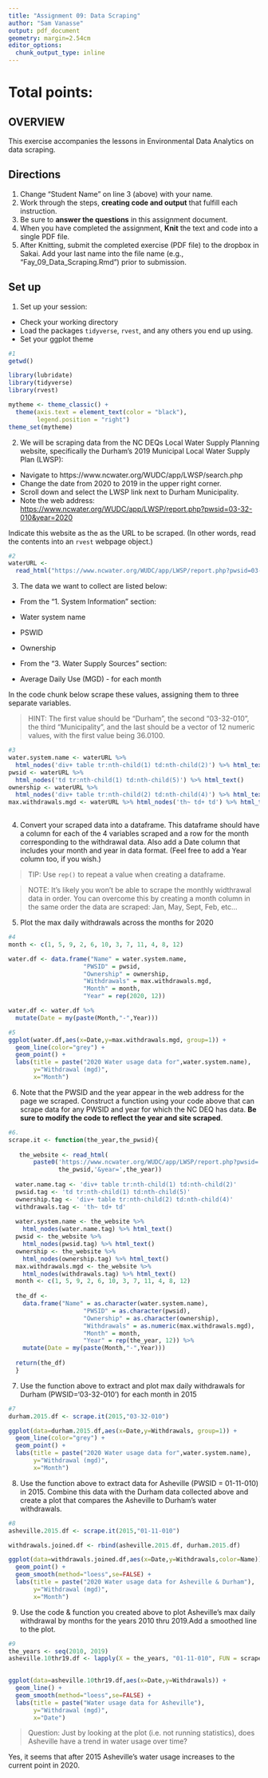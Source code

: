 ```yaml
---
title: "Assignment 09: Data Scraping"
author: "Sam Vanasse"
output: pdf_document
geometry: margin=2.54cm
editor_options: 
  chunk_output_type: inline
---
```


# Total points:

## OVERVIEW

This exercise accompanies the lessons in Environmental Data Analytics on data scraping. 

## Directions
1. Change "Student Name" on line 3 (above) with your name.
2. Work through the steps, **creating code and output** that fulfill each instruction.
3. Be sure to **answer the questions** in this assignment document.
4. When you have completed the assignment, **Knit** the text and code into a single PDF file.
5. After Knitting, submit the completed exercise (PDF file) to the dropbox in Sakai. Add your last name into the file name (e.g., "Fay_09_Data_Scraping.Rmd") prior to submission.


## Set up 
1. Set up your session:

* Check your working directory
* Load the packages `tidyverse`, `rvest`, and any others you end up using.
* Set your ggplot theme

```r
#1
getwd()

library(lubridate)
library(tidyverse)
library(rvest)

mytheme <- theme_classic() +
  theme(axis.text = element_text(color = "black"), 
        legend.position = "right")
theme_set(mytheme)
```

2. We will be scraping data from the NC DEQs Local Water Supply Planning website, specifically the Durham's 2019 Municipal Local Water Supply Plan (LWSP): 
 * Navigate to https://www.ncwater.org/WUDC/app/LWSP/search.php
 * Change the date from 2020 to 2019 in the upper right corner.
 * Scroll down and select the LWSP link next to Durham Municipality. 
 * Note the web address: <https://www.ncwater.org/WUDC/app/LWSP/report.php?pwsid=03-32-010&year=2020>

Indicate this website as the as the URL to be scraped. (In other words, read the contents into an
`rvest` webpage object.)

```r
#2
waterURL <- 
  read_html("https://www.ncwater.org/WUDC/app/LWSP/report.php?pwsid=03-32-010&year=2020")

```

3. The data we want to collect are listed below:

* From the "1. System Information" section:
 * Water system name
 * PSWID
 * Ownership
 
* From the "3. Water Supply Sources" section:
 * Average Daily Use (MGD) - for each month

In the code chunk below scrape these values, assigning them to three separate variables.

>HINT: The first value should be "Durham", the second "03-32-010", the third "Municipality", and the last should be a vector of 12 numeric values, with the first value being 36.0100.

```r
#3
water.system.name <- waterURL %>% 
  html_nodes('div+ table tr:nth-child(1) td:nth-child(2)') %>% html_text()
pwsid <- waterURL %>% 
  html_nodes('td tr:nth-child(1) td:nth-child(5)') %>% html_text()
ownership <- waterURL %>% 
  html_nodes('div+ table tr:nth-child(2) td:nth-child(4)') %>% html_text()
max.withdrawals.mgd <- waterURL %>% html_nodes('th~ td+ td') %>% html_text()
  

```


4. Convert your scraped data into a dataframe. This dataframe should have a column for each of the 4 variables scraped and a row for the month corresponding to the withdrawal data. Also add a Date column that includes your month and year in data format. (Feel free to add a Year column too, if you wish.)

>TIP: Use `rep()` to repeat a value when creating a dataframe.

>NOTE: It's likely you won't be able to scrape the monthly widthrawal data in order. You can overcome this by creating a month column in the same order the data are scraped: Jan, May, Sept, Feb, etc...

5. Plot the max daily withdrawals across the months for 2020

```r
#4
month <- c(1, 5, 9, 2, 6, 10, 3, 7, 11, 4, 8, 12)

water.df <- data.frame("Name" = water.system.name, 
                     "PWSID" = pwsid,
                     "Ownership" = ownership,
                     "Withdrawals" = max.withdrawals.mgd,
                     "Month" = month,
                     "Year" = rep(2020, 12))

water.df <- water.df %>% 
  mutate(Date = my(paste(Month,"-",Year)))

#5
ggplot(water.df,aes(x=Date,y=max.withdrawals.mgd, group=1)) + 
  geom_line(color="grey") +
  geom_point() + 
  labs(title = paste("2020 Water usage data for",water.system.name),
       y="Withdrawal (mgd)",
       x="Month")


```

6. Note that the PWSID and the year appear in the web address for the page we scraped. Construct a function using your code above that can scrape data for any PWSID and year for which the NC DEQ has data. **Be sure to modify the code to reflect the year and site scraped**.

```r
#6.
scrape.it <- function(the_year,the_pwsid){
  
   the_website <- read_html(
       paste0('https://www.ncwater.org/WUDC/app/LWSP/report.php?pwsid=',
              the_pwsid,'&year=',the_year))
  
  water.name.tag <- 'div+ table tr:nth-child(1) td:nth-child(2)'
  pwsid.tag <- 'td tr:nth-child(1) td:nth-child(5)'
  ownership.tag <- 'div+ table tr:nth-child(2) td:nth-child(4)'
  withdrawals.tag <- 'th~ td+ td'
   
  water.system.name <- the_website %>% 
    html_nodes(water.name.tag) %>% html_text()
  pwsid <- the_website %>% 
    html_nodes(pwsid.tag) %>% html_text()
  ownership <- the_website %>% 
    html_nodes(ownership.tag) %>% html_text()
  max.withdrawals.mgd <- the_website %>%
    html_nodes(withdrawals.tag) %>% html_text()
  month <- c(1, 5, 9, 2, 6, 10, 3, 7, 11, 4, 8, 12)
    
  the_df <- 
    data.frame("Name" = as.character(water.system.name), 
                     "PWSID" = as.character(pwsid),
                     "Ownership" = as.character(ownership),
                     "Withdrawals" = as.numeric(max.withdrawals.mgd),
                     "Month" = month,
                     "Year" = rep(the_year, 12)) %>%
    mutate(Date = my(paste(Month,"-",Year)))
  
  return(the_df)
  }
```

7. Use the function above to extract and plot max daily withdrawals for Durham (PWSID='03-32-010') for each month in 2015

```r
#7
durham.2015.df <- scrape.it(2015,"03-32-010")

ggplot(data=durham.2015.df,aes(x=Date,y=Withdrawals, group=1)) + 
  geom_line(color="grey") +
  geom_point() + 
  labs(title = paste("2020 Water usage data for",water.system.name),
       y="Withdrawal (mgd)",
       x="Month")
```

8. Use the function above to extract data for Asheville (PWSID = 01-11-010) in 2015. Combine this data with the Durham data collected above and create a plot that compares the Asheville to Durham's water withdrawals.

```r
#8
asheville.2015.df <- scrape.it(2015,"01-11-010")

withdrawals.joined.df <- rbind(asheville.2015.df, durham.2015.df)

ggplot(data=withdrawals.joined.df,aes(x=Date,y=Withdrawals,color=Name)) +
  geom_point() + 
  geom_smooth(method="loess",se=FALSE) +
  labs(title = paste("2020 Water usage data for Asheville & Durham"),
       y="Withdrawal (mgd)",
       x="Month")
```


9. Use the code & function you created above to plot Asheville's max daily withdrawal by months for the years 2010 thru 2019.Add a smoothed line to the plot.

```r
#9
the_years <- seq(2010, 2019)
asheville.10thr19.df <- lapply(X = the_years, "01-11-010", FUN = scrape.it) %>% bind_rows()

                  
ggplot(data=asheville.10thr19.df,aes(x=Date,y=Withdrawals)) + 
  geom_line() + 
  geom_smooth(method="loess",se=FALSE) +
  labs(title = paste("Water usage data for Asheville"),
       y="Withdrawal (mgd)",
       x="Date")

```

>Question: Just by looking at the plot (i.e. not running statistics), does Asheville have a trend in water usage over time?

Yes, it seems that after 2015 Asheville's water usage increases to the current
point in 2020. 







